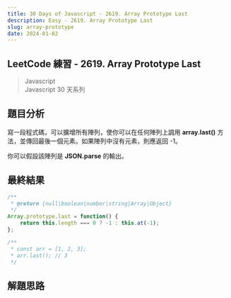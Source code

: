 ```yaml
---
title: 30 Days of Javascript - 2619. Array Prototype Last
description: Easy - 2619. Array Prototype Last
slug: array-prototype
date: 2024-01-02
---
```


## LeetCode 練習 - 2619. Array Prototype Last
> Javascript  
> Javascript 30 天系列

## 題目分析

寫一段程式碼，可以擴增所有陣列，使你可以在任何陣列上調用 **array.last()** 方法，並傳回最後一個元素。如果陣列中沒有元素，則應返回 -1。

你可以假設該陣列是 **JSON.parse** 的輸出。

## 最終結果

```js:array-prototype.js
/**
 * @return {null|boolean|number|string|Array|Object}
 */
Array.prototype.last = function() {
    return this.length === 0 ? -1 : this.at(-1);
};

/**
 * const arr = [1, 2, 3];
 * arr.last(); // 3
 */
```

## 解題思路